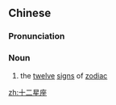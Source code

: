==Chinese==
{{zh-forms|type=22}}
{{wikipedia|lang=zh}}

===Pronunciation===
{{zh-pron
|m=shí'èr xīngzuò
|c=sap6 ji6 sing1 zo6
|cat=n
}}

===Noun===
{{zh-noun}}

# the [[twelve]] [[sign]]s of [[zodiac]]

[[zh:十二星座]]